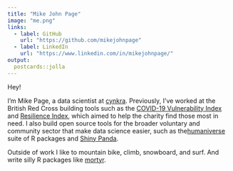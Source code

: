 ```yaml
---
title: "Mike John Page"
image: "me.png"
links:
  - label: GitHub
    url: "https://github.com/mikejohnpage"
  - label: LinkedIn
    url: "https://www.linkedin.com/in/mikejohnpage/"
output:
  postcards::jolla
---
```


Hey!

I'm Mike Page, a data scientist at [cynkra](https://www.cynkra.com/). Previously,
I've worked at the British Red Cross building tools such as the
[COVID-19 Vulnerability Index](https://github.com/britishredcrosssociety/covid-19-vulnerability)
and [Resilience Index](https://github.com/britishredcrosssociety/resilience-index),
which aimed to help the charity find those most in need. I also build open source
tools for the broader voluntary and community sector that make data science easier,
such as the[humaniverse](https://github.com/humaniverse) suite of R packages and
[Shiny Panda](https://github.com/MikeJohnPage/shiny-panda). 

Outside of work I like to mountain bike, climb, snowboard, and surf. And write
silly R packages like [mortyr](https://github.com/mikejohnpage/mortyr).